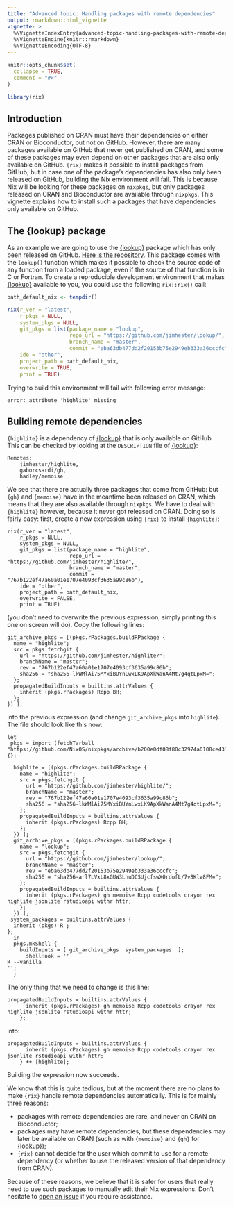 ```yaml
---
title: "Advanced topic: Handling packages with remote dependencies"
output: rmarkdown::html_vignette
vignette: >
  %\VignetteIndexEntry{advanced-topic-handling-packages-with-remote-dependencies}
  %\VignetteEngine{knitr::rmarkdown}
  %\VignetteEncoding{UTF-8}
---
```


```r
knitr::opts_chunk$set(
  collapse = TRUE,
  comment = "#>"
)
```

```r
library(rix)
```

<!-- WARNING - This vignette is generated by {fusen} from dev/pkgs_with_remotes.Rmd: do not edit by hand -->

## Introduction

Packages published on CRAN must have their dependencies on either CRAN or
Bioconductor, but not on GitHub. However, there are many packages available on
GitHub that never get published on CRAN, and some of these packages may even
depend on other packages that are also only available on GitHub. `{rix}` makes
it possible to install packages from GitHub, but in case one of the package's
dependencies has also only been released on GitHub, building the Nix environment
will fail. This is because Nix will be looking for these packages on `nixpkgs`,
but only packages released on CRAN and Bioconductor are available through
`nixpkgs`. This vignette explains how to install such a packages that have
dependencies only available on GitHub.


## The {lookup} package

As an example we are going to use the
[{lookup}](https://github.com/jimhester/lookup) package which has only been
released on GitHub. [Here is the
repository](https://github.com/jimhester/lookup). This package comes with the
`lookup()` function which makes it possible to check the source code of any
function from a loaded package, even if the source of that function is in C or
Fortran. To create a reproducible development environment that makes
[{lookup}](https://github.com/jimhester/lookup) available to you, you could use
the following `rix::rix()` call:


```r
path_default_nix <- tempdir()

rix(r_ver = "latest",
    r_pkgs = NULL,
    system_pkgs = NULL,
    git_pkgs = list(package_name = "lookup",
                    repo_url = "https://github.com/jimhester/lookup/",
                    branch_name = "master",
                    commit = "eba63db477dd2f20153b75e2949eb333a36cccfc"),
    ide = "other",
    project_path = path_default_nix,
    overwrite = TRUE,
    print = TRUE)

```

Trying to build this environment will fail with following error message:

```
error: attribute 'highlite' missing
```


## Building remote dependencies

`{highlite}` is a dependency of [{lookup}](https://github.com/jimhester/lookup)
that is only available on GitHub. This can be checked by looking at the
`DESCRIPTION` file of [{lookup}](https://github.com/jimhester/lookup):

```
Remotes:
    jimhester/highlite,
    gaborcsardi/gh,
    hadley/memoise
```

We see that there are actually three packages that come from GitHub: but `{gh}`
and `{memoise}` have in the meantime been released on CRAN, which means that
they are also available through `nixpkgs`. We have to deal with `{highlite}`
however, because it never got released on CRAN. Doing so is fairly easy: first,
create a new expression using `{rix}` to install `{highlite}`:

```
rix(r_ver = "latest",
    r_pkgs = NULL,
    system_pkgs = NULL,
    git_pkgs = list(package_name = "highlite",
                    repo_url = "https://github.com/jimhester/highlite/",
                    branch_name = "master",
                    commit = "767b122ef47a60a01e1707e4093cf3635a99c86b"),
    ide = "other",
    project_path = path_default_nix,
    overwrite = FALSE,
    print = TRUE)
```

(you don't need to overwrite the previous expression, simply printing this
one on screen will do). Copy the following lines:

```
git_archive_pkgs = [(pkgs.rPackages.buildRPackage {
  name = "highlite";
  src = pkgs.fetchgit {
    url = "https://github.com/jimhester/highlite/";
    branchName = "master";
    rev = "767b122ef47a60a01e1707e4093cf3635a99c86b";
    sha256 = "sha256-lkWMlAi75MYxiBUYnLwxLK9ApXkWanA4Mt7g4qtLpxM=";
  };
  propagatedBuildInputs = builtins.attrValues {
    inherit (pkgs.rPackages) Rcpp BH;
  };
}) ];
```

into the previous expression (and change `git_archive_pkgs` into `highlite`).
The file should look like this now:

```
let
 pkgs = import (fetchTarball "https://github.com/NixOS/nixpkgs/archive/b200e0df08f80c32974a6108ce431d8a8a5e6547.tar.gz") {};

  highlite = [(pkgs.rPackages.buildRPackage {
    name = "highlite";
    src = pkgs.fetchgit {
      url = "https://github.com/jimhester/highlite/";
      branchName = "master";
      rev = "767b122ef47a60a01e1707e4093cf3635a99c86b";
      sha256 = "sha256-lkWMlAi75MYxiBUYnLwxLK9ApXkWanA4Mt7g4qtLpxM=";
    };
    propagatedBuildInputs = builtins.attrValues {
      inherit (pkgs.rPackages) Rcpp BH;
    };
  }) ];
  git_archive_pkgs = [(pkgs.rPackages.buildRPackage {
    name = "lookup";
    src = pkgs.fetchgit {
      url = "https://github.com/jimhester/lookup/";
      branchName = "master";
      rev = "eba63db477dd2f20153b75e2949eb333a36cccfc";
      sha256 = "sha256-arl7LVxL8xGUW3LhuDCSUjcfswX0rdofL/7v8Klw8FM=";
    };
    propagatedBuildInputs = builtins.attrValues {
      inherit (pkgs.rPackages) gh memoise Rcpp codetools crayon rex highlite jsonlite rstudioapi withr httr;
    };
  }) ];
 system_packages = builtins.attrValues {
  inherit (pkgs) R ;
};
  in
  pkgs.mkShell {
    buildInputs = [ git_archive_pkgs  system_packages  ];
      shellHook = ''
R --vanilla
'';
  }

```

The only thing that we need to change is this line:

```
propagatedBuildInputs = builtins.attrValues {
      inherit (pkgs.rPackages) gh memoise Rcpp codetools crayon rex highlite jsonlite rstudioapi withr httr;
    };
```

into:

```
propagatedBuildInputs = builtins.attrValues {
      inherit (pkgs.rPackages) gh memoise Rcpp codetools crayon rex jsonlite rstudioapi withr httr;
    } ++ [highlite];

```

Building the expression now succeeds.

We know that this is quite tedious, but at the moment there are no plans to make
`{rix}` handle remote dependencies automatically. This is for mainly three
reasons:

- packages with remote dependencies are rare, and never on CRAN on Bioconductor;
- packages may have remote dependencies, but these dependencies may later be available on CRAN (such as with `{memoise}` and `{gh}` for [{lookup}](https://github.com/jimhester/lookup));
- `{rix}` cannot decide for the user which commit to use for a remote dependency (or whether to use the released version of that dependency from CRAN).

Because of these reasons, we believe that it is safer for users that really need
to use such packages to manually edit their Nix expressions. Don't hesitate to
[open an issue](https://github.com/b-rodrigues/rix/issues) if you require
assistance.

